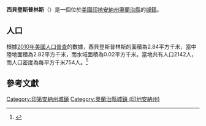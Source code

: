 {{noteTA
|G1=USState
|G2=地名
|G3=Unit
}}
{{Infobox settlement
|name            = 西貝登斯普林斯
|native_name = West Baden Springs
|settlement_type          = [[鎮|城鎮]]
|image_skyline            = West-baden, Indiana.jpg
|imagesize                = 250px
|image_map                = Orange County Indiana Incorporated and Unincorporated areas West Baden Springs Highlighted 1882376.svg
|mapsize                  = 250px
|subdivision_type         = [[世界政區索引|國家]]
|subdivision_type1        = [[美国州份|州份]]
|subdivision_type2        = [[印地安納州行政區劃|縣]]
|subdivision_name         = [[美国|美国]]
|subdivision_name1        = [[印地安納州|印地安納州]]
|subdivision_name2        = [[奧蘭治縣_(印地安納州)|奧蘭治縣]]
|elevation_ft             = 479
|elevation_m              = 146
|timezone                 = [[北美东部时区|CST]]
|area_total_km2           = 2.84
|area_land_km2            = 2.82
|area_water_km2           = 0.02
|area_total_sq_mi         = 
|area_land_sq_mi          = 
|area_water_sq_mi         = 
|population_as_of         = [[2010年美國人口普查|2010]]
|population_footnotes     = 
|population_total         = 2142
|population_density_km2   = auto
|population_density_sq_mi = auto
|utc_offset               = -5
|coordinates              = {{coord|38|34|01|N|86|36|42|W|display=inline,title}}
| coor_pinpoint           = 
| coordinates_footnotes   = 
|timezone_DST             = EDT
|utc_offset_DST           = -4
|postal_code_type         = [[美國郵區編號|郵區編號]]
|postal_code              = 47469
|area_code                = {{link-en|电话区号812|Area code 812|812}}
|blank_name = [[地名信息系统|GNIS ID]]
|blank_info = 452517<ref name="GNIS">{{cite gnis|452517|West Baden Springs}}</ref>
}}
'''西貝登斯普林斯'''（{{lang-en|West Baden Springs}}）是一個位於[[美國|美國]][[印地安納州|印地安納州]][[奧蘭治縣_(印地安納州)|奧蘭治縣]]的[[鎮|城鎮]]。

== 人口 ==
根據[[2010年美國人口普查|2010年美國人口普查]]的數據，西貝登斯普林斯的面積為2.84平方千米，當中陸地面積為2.82平方千米，而水域面積為0.02平方千米。當地共有人口2142人，而人口密度為每平方千米754人。<ref name="GR8">{{cite web|url=http://factfinder2.census.gov|publisher=[[美国人口调查局|美国人口调查局]]|accessdate=2011-05-14|title=American FactFinder|archive-date=2013-09-11|archive-url=https://web.archive.org/web/20130911234518/http://factfinder2.census.gov/|dead-url=no}}</ref>

== 參考文獻 ==
{{reflist}}
{{奧蘭治縣 (印地安納州)}}
{{Indiana-geo-stub}}
{{DEFAULTSORT:West Baden Springs, Indiana}}
[[Category:印第安納州城鎮|Category:印第安納州城鎮]]
[[Category:奧蘭治縣城鎮_(印地安納州)|Category:奧蘭治縣城鎮 (印地安納州)]]